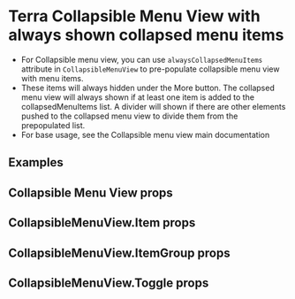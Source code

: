 


<Badge />

# Terra Collapsible Menu View with always shown collapsed menu items

- For Collapsible menu view, you can use `alwaysCollapsedMenuItems` attribute in `CollapsibleMenuView` to pre-populate collapsible menu view with menu items.
- These items will always hidden under the More button. The collapsed menu view will always shown if at least one item is added to the collapsedMenuItems list. A divider will shown if there are other elements pushed to the collapsed menu view to divide them from the prepopulated list.
- For base usage, see the Collapsible menu view main documentation

## Examples
<AlwaysCollapsedMenuItemsDemo title='Always collapsed menu items' />

## Collapsible Menu View props
<CollapsibleMenuViewProps />

## CollapsibleMenuView.Item props
<CollapsibleMenuViewItemProps />

## CollapsibleMenuView.ItemGroup props
<CollapsibleMenuViewItemGroupProps />

## CollapsibleMenuView.Toggle props
<CollapsibleMenuViewToggleProps />
